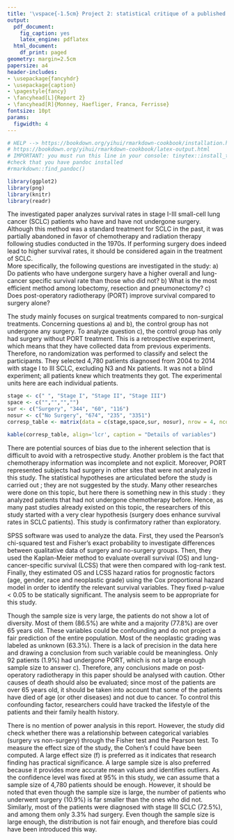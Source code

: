 ```yaml
---
title: '\vspace{-1.5cm} Project 2: statistical critique of a published paper'
output:
  pdf_document:
    fig_caption: yes
    latex_engine: pdflatex
  html_document:
    df_print: paged
geometry: margin=2.5cm
papersize: a4
header-includes:
- \usepackage{fancyhdr}
- \usepackage{caption}
- \pagestyle{fancy}
- \fancyhead[L]{Report 2}
- \fancyhead[R]{Monney, Haefliger, Franca, Ferrisse}
fontsize: 10pt
params:
  figwidth: 4
---
```


```r
# HELP --> https://bookdown.org/yihui/rmarkdown-cookbook/installation.html
# https://bookdown.org/yihui/rmarkdown-cookbook/latex-output.html
# IMPORTANT: you must run this line in your console: tinytex::install_tinytex()
#check that you have pandoc installed
#rmarkdown::find_pandoc()
```

```{=latex}
\thispagestyle{fancy}
```
```r
library(ggplot2)
library(png)
library(knitr)
library(readr)
```

```{=html}
<!--
1. Briefly give the biomedical background for the paper. What question/hypothesis is being investigated? 
  - What question(s) does the study address?
  - Is the study exploratory or confirmatory?
-->
```
\vspace{-1.5cm}

The investigated paper analyzes survival rates in stage I-III small-cell lung cancer (SCLC) patients who have and have not undergone surgery. Although this method was a standard treatment for SCLC in the past, it was partially abandoned in favor of chemotherapy and radiation therapy following studies conducted in the 1970s. If performing surgery does indeed lead to higher survival rates, it should be considered again in the treatment of SCLC. \
More specifically, the following questions are investigated in the study: a) Do patients who have undergone surgery have a higher overall and lung-cancer specific survival rate than those who did not? b) What is the most efficient method among lobectomy, resection and pneumonectomy? c) Does post-operatory radiotherapy (PORT) improve survival compared to surgery alone?

```{=html}
<!-- 
2. What data are collected (include how many individuals, what variables)? ok
  - Is this study an experiment or an observational study (who decides who gets the treatment)? ok
  - What is the ‘treatment’? (Is there a treatment?) How many treatments are there? ok
  - Is there a control group? Is a placebo used for the control group? ok
  
  - What are the experimental units?
  - What is the experimental design?
  - Are data values measured or self-reported?
-->
```
The study mainly focuses on surgical treatments compared to non-surgical treatments. Concerning questions a) and b), the control group has not undergone any surgery. To analyze question c), the control group has only had surgery without PORT treatment.
This is a retrospective experiment, which means that they have collected data from previous experiments. Therefore, no randomization was performed to classify and select the participants. They selected 4,780 patients diagnosed from 2004 to 2014 with stage I to III SCLC, excluding N3 and Nx patients. It was not a blind experiment; all patients knew which treatments they got. The experimental units here are each individual patients. 
```r
stage <- c(" ", "Stage I", "Stage II", "Stage III")
space <- c("","","","")
sur <- c("Surgery", "344", "60", "116")
nosur <- c("No Surgery", "674", "235", "3351")
corresp_table <- matrix(data = c(stage,space,sur, nosur), nrow = 4, ncol = 4)

kable(corresp_table, align='lcr', caption = "Details of variables")
```



```{=html}
<!-- 
3. What analyses were carried out? Are these analyses appropriate for the problem? 
  - (If controlled experiment) Is the experiment run blind? Double-blind?
  -  (If controlled experiment) Is the experiment randomized? (Is the assignment to the treatment
group or control group governed by a chance procedure, rather than by judgement or a haphazard
procedure?) 
  - What potential sources of bias are there? ok
  - Is the study exploratory or confirmatory? ok
  - Are the statistical hypotheses articulated before the study is carried out, or are they suggested
by the study? ok
  - How are the data analyzed? ok
  - Is the analysis appropriate for the design? ~~~~
-->
```

There are potential sources of bias due to the inherent selection that is difficult to avoid with a retrospective study. Another problem is the fact that chemotherapy information was incomplete and not explicit. Moreover, PORT represented subjects had surgery in other sites that were not analyzed in this study. The statistical hypotheses are articulated before the study is carried out ; they are not suggested by the study. Many other researches were done on this topic, but here there is something new in this study : they analyzed patients that had not undergone chemotherapy before. Hence, as many past studies already existed on this topic, the researchers of this study started with a very clear hypothesis (surgery does enhance survival rates in SCLC patients). This study is confirmatory rather than exploratory.

SPSS software was used to analyze the data. First, they used the Pearson's chi-squared test and Fisher's exact probability to investigate differences between qualitative data of surgery and no-surgery groups. Then, they used the Kaplan-Meier method to evaluate overall survival (OS) and lung-cancer-specific survival (LCSS) that were then compared with log-rank test. Finally, they estimated OS and LCSS hazard ratios for prognostic factors (age, gender, race and neoplastic grade) using the Cox proportional hazard model in order to identify the relevant survival variables. They fixed p-value < 0.05 to be statically significant. The analysis seem to be appropriate for this study. 

```{=html}
<!-- 
4. What other analyses should have been done (or might have been done but not shown)? Explain.
  - What confounding factors may be involved?
  - Are any confounding factors controlled for?
-->
```
Though the sample size is very large, the patients do not show a lot of diversity. Most of them (86.5%) are white and a majority (77.8%) are over 65 years old. These variables could be confounding and do not project a fair prediction of the entire population. 
Most of the neoplastic grading was labeled as unknown (63.3%). There is a lack of precision in the data here and drawing a conclusion from such variable could be meaningless.
Only 92 patients (1.9%) had undergone PORT, which is not a large enough sample size to answer c). Therefore, any conclusions made on post-operatory radiotherapy in this paper should be analysed with caution.
Other causes of death should also be evaluated; since most of the patients are over 65 years old, it should be taken into account that some of the patients have died of age (or other diseases) and not due to cancer. To control this confounding factor, researchers could have tracked the lifestyle of the patients and their family health history. 
```{=html}
<!-- 
5. Is there any mention of power of the analyses? How would you go about trying to estimate power? 
  - Is there adequate power? Is the sample size appropriate for the stated aims?
-->
```
There is no mention of power analysis in this report. However, the study did check whether there was a relationship between categorical variables (surgery vs non-surgery) through the Fisher test and the Pearson test. 
To measure the effect size of the study, the Cohen's f could have been computed. A large effect size (f) is preferred as it indicates that research finding has practical significance. A large sample size is also preferred because it provides more accurate mean values and identifies outliers. As the confidence level was fixed at 95% in this study, we can assume that a sample size of 4,780 patients should be enough. 
However, it should be noted that even though the sample size is large, the number of patients who underwent surgery (10.9%) is far smaller than the ones who did not. Similarly, most of the patients were diagnosed with stage III SCLC (72.5%), and among them only 3.3% had surgery. Even though the sample size is large enough, the distribution is not fair enough, and therefore bias could have been introduced this way. 
```{=html}
<!--
6. What conclusions do the authors draw? Are these conclusions substantiated by the results? Explain 
  - Does the study adequately address the question(s) it attempts to answer? (Can the question(s)
possibly be answered by this study?) 
  - In light of your answers to the above, does the evidence support the conclusions?
-->
```

